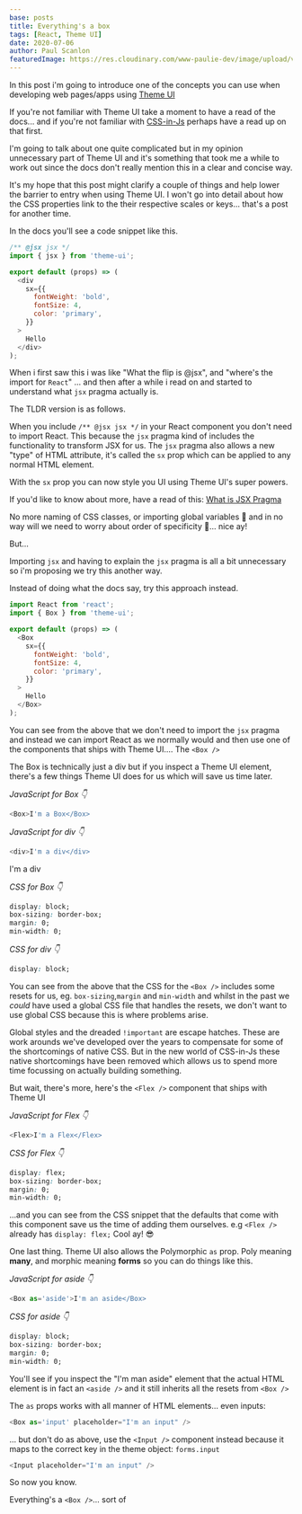 ```yaml
---
base: posts
title: Everything's a box
tags: [React, Theme UI]
date: 2020-07-06
author: Paul Scanlon
featuredImage: https://res.cloudinary.com/www-paulie-dev/image/upload/v1595915607/paulie.dev/2020/07/everythings-a-box_vrnzgx.jpg
---
```


In this post i'm going to introduce one of the concepts you can use when developing web pages/apps using
[Theme UI](https://theme-ui.com/)

If you're not familiar with Theme UI take a moment to have a read of the docs... and if you're not familiar with
[CSS-in-Js](https://medium.com/dailyjs/what-is-actually-css-in-js-f2f529a2757) perhaps have a read up on that first.

I'm going to talk about one quite complicated but in my opinion unnecessary part of Theme UI and it's something that
took me a while to work out since the docs don't really mention this in a clear and concise way.

It's my hope that this post might clarify a couple of things and help lower the barrier to entry when using Theme UI. I
won't go into detail about how the CSS properties link to the their respective scales or keys... that's a post for
another time.

In the docs you'll see a code snippet like this.

```javascript
/** @jsx jsx */
import { jsx } from 'theme-ui';

export default (props) => (
  <div
    sx={{
      fontWeight: 'bold',
      fontSize: 4,
      color: 'primary',
    }}
  >
    Hello
  </div>
);
```

When i first saw this i was like "What the flip is @jsx", and "where's the import for `React`" ... and then after a
while i read on and started to understand what `jsx` pragma actually is.

The TLDR version is as follows.

When you include `/** @jsx jsx */` in your React component you don't need to import React. This because the `jsx` pragma
kind of includes the functionality to transform JSX for us. The `jsx` pragma also allows a new "type" of HTML attribute,
it's called the `sx` prop which can be applied to any normal HTML element.

With the `sx` prop you can now style you UI using Theme UI's super powers.

If you'd like to know about more, have a read of this:
[What is JSX Pragma](https://www.gatsbyjs.org/blog/2019-08-02-what-is-jsx-pragma/)

No more naming of CSS classes, or importing global variables 🤢 and in no way will we need to worry about order of
specificity 🙌... nice ay!

But...

Importing `jsx` and having to explain the `jsx` pragma is all a bit unnecessary so i'm proposing we try this another
way.

Instead of doing what the docs say, try this approach instead.

```javascript
import React from 'react';
import { Box } from 'theme-ui';

export default (props) => (
  <Box
    sx={{
      fontWeight: 'bold',
      fontSize: 4,
      color: 'primary',
    }}
  >
    Hello
  </Box>
);
```

You can see from the above that we don't need to import the `jsx` pragma and instead we can import React as we normally
would and then use one of the components that ships with Theme UI.... The `<Box />`

The Box is technically just a div but if you inspect a Theme UI element, there's a few things Theme UI does for us which
will save us time later.

_JavaScript for Box 👇_

```javascript
<Box>I'm a Box</Box>
```

_JavaScript for div 👇_

```javascript
<div>I'm a div</div>
```

<div>I'm a div</div>

_CSS for Box 👇_

```css
display: block;
box-sizing: border-box;
margin: 0;
min-width: 0;
```

_CSS for div 👇_

```css
display: block;
```

You can see from the above that the CSS for the `<Box />` includes some resets for us, eg. `box-sizing`,`margin` and
`min-width` and whilst in the past we _could_ have used a global CSS file that handles the resets, we don't want to use
global CSS because this is where problems arise.

Global styles and the dreaded `!important` are escape hatches. These are work arounds we've developed over the years to
compensate for some of the shortcomings of native CSS. But in the new world of CSS-in-Js these native shortcomings have
been removed which allows us to spend more time focussing on actually building something.

But wait, there's more, here's the `<Flex />` component that ships with Theme UI

_JavaScript for Flex 👇_

```javascript
<Flex>I'm a Flex</Flex>
```

_CSS for Flex 👇_

```css
display: flex;
box-sizing: border-box;
margin: 0;
min-width: 0;
```

...and you can see from the CSS snippet that the defaults that come with this component save us the time of adding them
ourselves. e.g `<Flex />` already has `display: flex;` Cool ay! 😎

One last thing. Theme UI also allows the Polymorphic `as` prop. Poly meaning **many**, and morphic meaning **forms** so
you can do things like this.

_JavaScript for aside 👇_

```javascript
<Box as='aside'>I'm an aside</Box>
```

_CSS for aside 👇_

```css
display: block;
box-sizing: border-box;
margin: 0;
min-width: 0;
```

You'll see if you inspect the "I'm man aside" element that the actual HTML element is in fact an `<aside />` and it
still inherits all the resets from `<Box />`

The `as` props works with all manner of HTML elements... even inputs:

```javascript
<Box as='input' placeholder="I'm an input" />
```

... but don't do as above, use the `<Input />` component instead because it maps to the correct key in the theme object:
`forms.input`

```javascript
<Input placeholder="I'm an input" />
```

So now you know.

Everything's a `<Box />`... sort of
